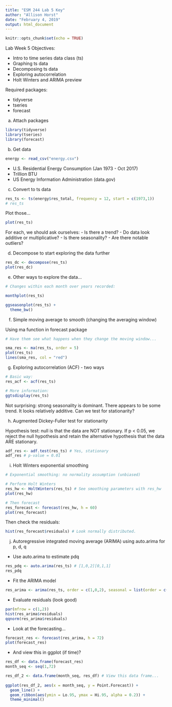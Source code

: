 ```yaml
---
title: "ESM 244 Lab 5 Key"
author: "Allison Horst"
date: "February 4, 2019"
output: html_document
---
```


```r
knitr::opts_chunk$set(echo = TRUE)
```

Lab Week 5 Objectives:

- Intro to time series data class (ts)
- Graphing ts data
- Decomposing ts data
- Exploring autocorrelation
- Holt Winters and ARIMA preview

Required packages:

- tidyverse
- tseries
- forecast

a. Attach packages 
```r
library(tidyverse)
library(tseries)
library(forecast)
```

b. Get data
```r
energy <- read_csv("energy.csv")
```

- U.S. Residential Energy Consumption (Jan 1973 - Oct 2017)
- Trillion BTU
- US Energy Information Administration (data.gov)

c. Convert to ts data

```r
res_ts <- ts(energy$res_total, frequency = 12, start = c(1973,1))
# res_ts
```

Plot those...
```r
plot(res_ts)
```

For each, we should ask ourselves:
- Is there a trend?
- Do data look additive or multiplicative? 
- Is there seasonality? 
- Are there notable outliers? 

d. Decompose to start exploring the data further

```r
res_dc <- decompose(res_ts)
plot(res_dc)
```

e. Other ways to explore the data...

```r
# Changes within each month over years recorded:

monthplot(res_ts)

```

```r
ggseasonplot(res_ts) +
  theme_bw()
```

f. Simple moving average to smooth (changing the averaging window)

Using ma function in forecast package
```r
# Have them see what happens when they change the moving window...

sma_res <- ma(res_ts, order = 5)
plot(res_ts)
lines(sma_res, col = "red")

```

g. Exploring autocorrelation (ACF) - two ways

```r
# Basic way:
res_acf <- acf(res_ts)

# More information: 
ggtsdisplay(res_ts)
```

Not surprising: strong seasonality is dominant. There appears to be some trend. It looks relatively additive. Can we test for stationarity? 

h. Augmented Dickey-Fuller test for stationarity

Hypothesis test: null is that the data are NOT stationary. If p < 0.05, we reject the null hypothesis and retain the alternative hypothesis that the data ARE stationary.

```r
adf_res <- adf.test(res_ts) # Yes, stationary
adf_res # p-value = 0.01
```

i. Holt Winters exponential smoothing

```r
# Exponential smoothing: no normality assumption (unbiased)

# Perform Holt Winters
res_hw <- HoltWinters(res_ts) # See smoothing parameters with res_hw
plot(res_hw)

# Then forecast
res_forecast <- forecast(res_hw, h = 60)
plot(res_forecast)
```

Then check the residuals:

```r
hist(res_forecast$residuals) # Look normally distributed.
```

j. Autoregressive integrated moving average (ARIMA) using auto.arima for p, d, q

- Use auto.arima to estimate pdq
```r
res_pdq <- auto.arima(res_ts) # [1,0,2][0,1,1]
res_pdq
```

- Fit the ARIMA model
```r
res_arima <- arima(res_ts, order = c(1,0,2), seasonal = list(order = c(0,1,1)))

```

- Evaluate residuals (look good)
```r
par(mfrow = c(1,2))
hist(res_arima$residuals)
qqnorm(res_arima$residuals)

```

- Look at the forecasting...
```r
forecast_res <- forecast(res_arima, h = 72)
plot(forecast_res)
```

- And view this in ggplot (if time)?
```r
res_df <- data.frame(forecast_res)
month_seq <- seq(1,72)

res_df_2 <- data.frame(month_seq, res_df) # View this data frame...
 
ggplot(res_df_2, aes(x = month_seq, y = Point.Forecast)) + 
  geom_line() +
  geom_ribbon(aes(ymin = Lo.95, ymax = Hi.95, alpha = 0.2)) +
  theme_minimal()
```